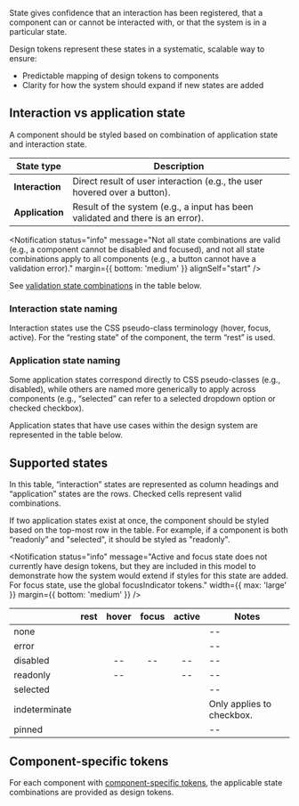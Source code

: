 
<Example>
  <ComponentStates />
</Example>

State gives confidence that an interaction has been registered, that a component can or cannot be interacted with, or that the system is in a particular state.

Design tokens represent these states in a systematic, scalable way to ensure:

- Predictable mapping of design tokens to components
- Clarity for how the system should expand if new states are added

## Interaction vs application state

A component should be styled based on combination of application state and interaction state.

| State type      | Description                                                                    |
| --------------- | ------------------------------------------------------------------------------ |
| **Interaction** | Direct result of user interaction (e.g., the user hovered over a button).      |
| **Application** | Result of the system (e.g., a input has been validated and there is an error). |

<Notification
  status="info"
  message="Not all state combinations are valid (e.g., a component cannot be disabled and focused), and not all state combinations apply to all components (e.g., a button cannot have a validation error)."
  margin={{ bottom: 'medium' }}
  alignSelf="start"
/>

See [validation state combinations](#supported-states) in the table below.

### Interaction state naming

Interaction states use the CSS pseudo-class terminology (hover, focus, active). For the “resting state” of the component, the term “rest” is used.

### Application state naming

Some application states correspond directly to CSS pseudo-classes (e.g., disabled), while others are named more generically to apply across components (e.g., “selected” can refer to a selected dropdown option or checked checkbox).

Application states that have use cases within the design system are represented in the table below.

## Supported states

In this table, “interaction” states are represented as column headings and “application” states are the rows. Checked cells represent valid combinations.

If two application states exist at once, the component should be styled based on the top-most row in the table. For example, if a component is both “readonly” and "selected", it should be styled as "readonly".

<Notification
  status="info"
  message="Active and focus state does not currently have design tokens, but they are included in this model to demonstrate how the system would extend if styles for this state are added. For focus state, use the global focusIndicator tokens."
  width={{ max: 'large' }}
  margin={{ bottom: 'medium' }}
/>

|               |                           rest                           |                          hover                           |                          focus                           |                          active                          | Notes                     |
| ------------- | :------------------------------------------------------: | :------------------------------------------------------: | :------------------------------------------------------: | :------------------------------------------------------: | ------------------------- |
| none          | <span><Checkmark a11yTitle="true" size="small" /></span> | <span><Checkmark a11yTitle="true" size="small" /></span> | <span><Checkmark a11yTitle="true" size="small" /></span> | <span><Checkmark a11yTitle="true" size="small" /></span> | --                        |
| error         | <span><Checkmark a11yTitle="true" size="small" /></span> | <span><Checkmark a11yTitle="true" size="small" /></span> | <span><Checkmark a11yTitle="true" size="small" /></span> | <span><Checkmark a11yTitle="true" size="small" /></span> | --                        |
| disabled      | <span><Checkmark a11yTitle="true" size="small" /></span> |                            --                            |                            --                            |                            --                            | --                        |
| readonly      | <span><Checkmark a11yTitle="true" size="small" /></span> |                            --                            | <span><Checkmark a11yTitle="true" size="small" /></span> |                            --                            | --                        |
| selected      | <span><Checkmark a11yTitle="true" size="small" /></span> | <span><Checkmark a11yTitle="true" size="small" /></span> | <span><Checkmark a11yTitle="true" size="small" /></span> | <span><Checkmark a11yTitle="true" size="small" /></span> | --                        |
| indeterminate | <span><Checkmark a11yTitle="true" size="small" /></span> | <span><Checkmark a11yTitle="true" size="small" /></span> | <span><Checkmark a11yTitle="true" size="small" /></span> | <span><Checkmark a11yTitle="true" size="small" /></span> | Only applies to checkbox. |
| pinned        | <span><Checkmark a11yTitle="true" size="small" /></span> | <span><Checkmark a11yTitle="true" size="small" /></span> | <span><Checkmark a11yTitle="true" size="small" /></span> | <span><Checkmark a11yTitle="true" size="small" /></span> | --                        |

## Component-specific tokens

For each component with [component-specific tokens](/design-tokens/how-to-read-design-tokens#component), the applicable state combinations are provided as design tokens.
